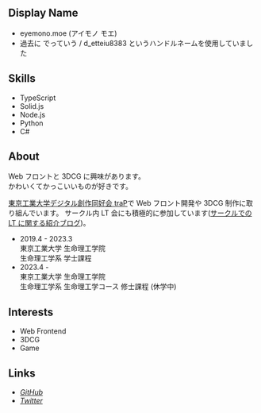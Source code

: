 
<Icon />

## Display Name

- eyemono.moe (アイモノ モエ)
- 過去に でっていう / d_etteiu8383 というハンドルネームを使用していました

## Skills

- TypeScript
- Solid.js
- Node.js
- Python
- C#

## About

Web フロントと 3DCG に興味があります。  
かわいくてかっこいいものが好きです。

[東京工業大学デジタル創作同好会 traP](https://trap.jp)で Web フロント開発や 3DCG 制作に取り組んでいます。
サークル内 LT 会にも積極的に参加しています([サークルでの LT に関する紹介ブログ](https://trap.jp/post/1505/))。

- 2019.4 - 2023.3  
  東京工業大学 生命理工学院  
  生命理工学系 学士課程
- 2023.4 -  
  東京工業大学 生命理工学院  
  生命理工学系 生命理工学コース 修士課程 (休学中)

## Interests

- Web Frontend
- 3DCG
- Game

## Links

- [<i class="i-ri:github-fill inline-flex" /> GitHub](https://github.com/eyemono-moe)
- [<i class="i-ri:twitter-x-fill inline-flex" /> Twitter](https://twitter.com/eyemono_moe)
